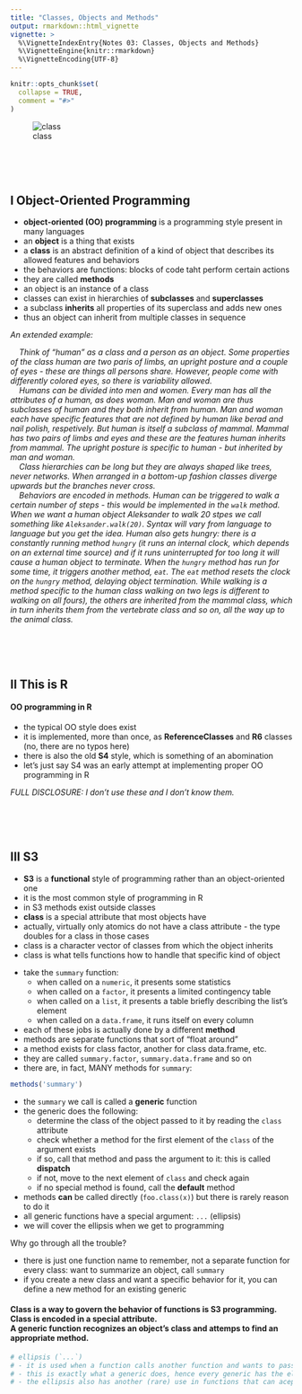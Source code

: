```yaml
---
title: "Classes, Objects and Methods"
output: rmarkdown::html_vignette
vignette: >
  %\VignetteIndexEntry{Notes 03: Classes, Objects and Methods}
  %\VignetteEngine{knitr::rmarkdown}
  %\VignetteEncoding{UTF-8}
---
```


```r
knitr::opts_chunk$set(
  collapse = TRUE,
  comment = "#>"
)
```

![class][classy]


<br><br><br>


## I Object-Oriented Programming

- **object-oriented (OO) programming** is a programming style present in many languages
- an **object** is a thing that exists
- a **class** is an abstract definition of a kind of object that describes its allowed features and behaviors
- the behaviors are functions: blocks of code taht perform certain actions
- they are called **methods**
- an object is an instance of a class
- classes can exist in hierarchies of **subclasses** and **superclasses**
- a subclass **inherits** all properties of its superclass and adds new ones
- thus an object can inherit from multiple classes in sequence

*An extended example:*

|     *Think of "human" as a class and a person as an object. Some properties of the class human are two paris of limbs, an upright posture and a couple of eyes - these are things all persons share. However, people come with differently colored eyes, so there is variability allowed.*

|     *Humans can be divided into men and women. Every man has all the attributes of a human, as does woman. Man and woman are thus subclasses of human and they both inherit from human. Man and woman each have specific features that are not defined by human like berad and nail polish, respetively. But human is itself a subclass of mammal. Mammal has two pairs of limbs and eyes and these are the features human inherits from mammal. The upright posture is specific to human - but inherited by man and woman.*

|     *Class hierarchies can be long but they are always shaped like trees, never networks. When arranged in a bottom-up fashion classes diverge upwards but the branches never cross.*

|     *Behaviors are encoded in methods. Human can be triggered to walk a certain number of steps - this would be implemented in the `walk` method. When we want a human object Aleksander to walk 20 stpes we call something like `Aleksander.walk(20)`. Syntax will vary from language to language but you get the idea. Human also gets hungry: there is a constantly running method `hungry` (it runs an internal  clock, which depends on an external time source) and if it runs uninterrupted for too long it will cause a human object to terminate. When the `hungry` method has run for some time, it triggers another method, `eat`. The `eat` method resets the clock on the `hungry` method, delaying object termination. While walking is a method specific to the human class walking on two legs is different to walking on all fours), the others are inherited from the mammal class, which in turn inherits them from the vertebrate class and so on, all the way up to the animal class.*


<br><br><br>


## II This is R

#### OO programming in R

- the typical OO style does exist
- it is implemented, more than once, as **ReferenceClasses** and **R6** classes (no, there are no typos here)
- there is also the old **S4** style, which is something of an abomination
- let's just say S4 was an early attempt at implementing proper OO programming in R

*FULL DISCLOSURE: I don't use these and I don't know them.*


<br><br><br>


## III S3

- **S3** is a **functional** style of programming rather than an object-oriented one
- it is the most common style of programming in R
- in S3 methods exist outside classes
- **class** is a special attribute that most objects have
- actually, virtually only atomics do not have a class attribute - the type doubles for a class in those cases
- class is a character vector of classes from which the object inherits
- class is what tells functions how to handle that specific kind of object

\newline

- take the `summary` function:
    - when called on a `numeric`, it presents some statistics
    - when called on a `factor`, it presents a limited contingency table
    - when called on a `list`, it presents a table briefly describing the list's element
    - when called on a `data.frame`, it runs itself on every column
- each of these jobs is actually done by a different **method**
- methods are separate functions that sort of "float around"
- a method exists for class factor, another for class data.frame, etc.
- they are called `summary.factor`, `summary.data.frame` and so on
- there are, in fact, MANY methods for `summary`:
```r
methods('summary')
```
- the `summary` we call is called a **generic** function
- the generic does the following:
    - determine the class of the object passed to it by reading the `class` attribute
    - check whether a method for the first element of the `class` of the argument exists
    - if so, call that method and pass the argument to it: this is called **dispatch**
    - if not, move to the next element of `class` and check again
    - if no special method is found, call the **default** method
- methods **can** be called directly (`foo.class(x)`) but there is rarely reason to do it
- all generic functions have a special argument: `...` (ellipsis)
- we will cover the ellipsis when we get to programming

\newline

Why go through all the trouble?

- there is just one function name to remember, not a separate function for every class: want to summarize an object, call `summary`
- if you create a new class and want a specific behavior for it, you can define a new method for an existing generic

<h4>
Class is a way to govern the behavior of functions is S3 programming. <br>
Class is encoded in a special attribute. <br>
A generic function recognizes an object's class and attemps to find an appropriate method. <br>
</h4>

```r
# ellipsis (`...`)
# - it is used when a function calls another function and wants to pass arguments to it
# - this is exactly what a generic does, hence every generic has the ellipsis argument
# - the ellipsis also has another (rare) use in functions that can acept a variable number of arguments, such as `c`


```

[classy]: ../images/classycat.png
